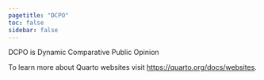```yaml
---
pagetitle: "DCPO"
toc: false
sidebar: false
---
```


DCPO is Dynamic Comparative Public Opinion

To learn more about Quarto websites visit <https://quarto.org/docs/websites>.
